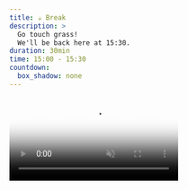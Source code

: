 ```yaml
---
title: ☕ Break
description: >
  Go touch grass!
  We'll be back here at 15:30.
duration: 30min
time: 15:00 - 15:30
countdown:
  box_shadow: none
---
```


```{=html}
<video autoplay muted loop playsinline poster="/assets/gen-ai/76w7rj1sjdrmc0cs94eaq4j9q8.jpg">
  <source src="/assets/gen-ai/replicate-prediction-1cnbycx1rhrmc0cs94esm0bmk0.mp4" type="video/mp4">
</video>
<style>
  video, img {
    max-width: 100%;
  }
</style>
```
